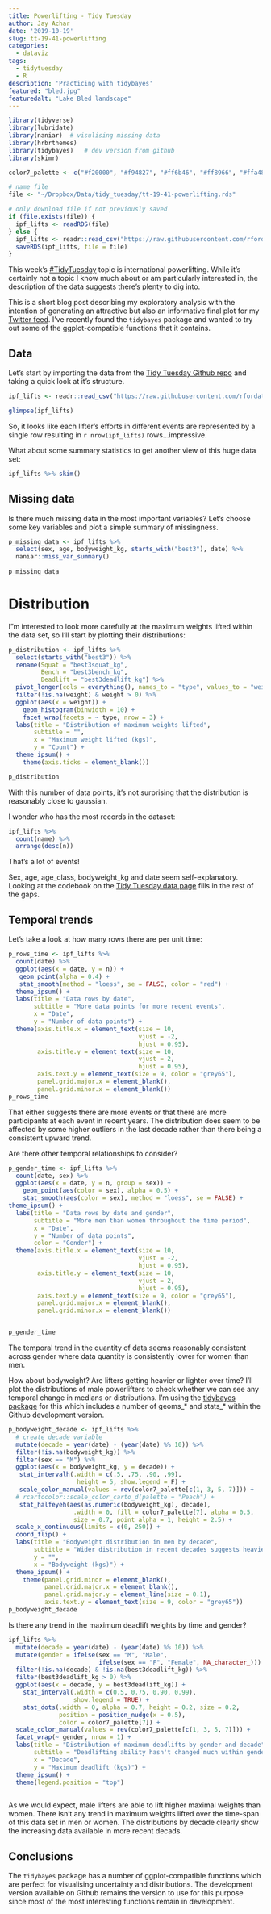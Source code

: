 ```yaml
---
title: Powerlifting - Tidy Tuesday
author: Jay Achar
date: '2019-10-19'
slug: tt-19-41-powerlifting
categories:
  - dataviz
tags:
  - tidytuesday
  - R
description: 'Practicing with tidybayes'
featured: "bled.jpg"
featuredalt: "Lake Bled landscape"
---
```

```r
library(tidyverse)
library(lubridate)
library(naniar)  # visulising missing data
library(hrbrthemes)
library(tidybayes)   # dev version from github
library(skimr)

color7_palette <- c("#f20000", "#f94827", "#ff6b46", "#ff8966", "#ffa486", "#ffbea8", "#ffd8cb")
```
```r
# name file 
file <- "~/Dropbox/Data/tidy_tuesday/tt-19-41-powerlifting.rds"

# only download file if not previously saved
if (file.exists(file)) {
  ipf_lifts <- readRDS(file)
} else {
  ipf_lifts <- readr::read_csv("https://raw.githubusercontent.com/rfordatascience/tidytuesday/master/data/2019/2019-10-08/ipf_lifts.csv")
  saveRDS(ipf_lifts, file = file)
}

```

This week's [#TidyTuesday](https://thomasmock.netlify.com/post/tidytuesday-a-weekly-social-data-project-in-r/){target="_blank"} topic is international powerlifting. While it's certainly not a topic I know much about or am particularly interested in, the description of the data suggests there's plenty to dig into. 

This is a short blog post describing my exploratory analysis with the intention of generating an attractive but also an informative final plot for my [Twitter feed](https://www.twitter.com/dr_jay_a){target="_blank"}. I've recently found the `tidybayes` package and wanted to try out some of the ggplot-compatible functions that it contains. 

## Data

Let's start by importing the data from the [Tidy Tuesday Github repo](https://github.com/rfordatascience/tidytuesday){target="_blank"} and taking a quick look at it's structure. 

```r
ipf_lifts <- readr::read_csv("https://raw.githubusercontent.com/rfordatascience/tidytuesday/master/data/2019/2019-10-08/ipf_lifts.csv")
```
```r
glimpse(ipf_lifts)
```
So, it looks like each lifter's efforts in different events are represented by a single row resulting in `r nrow(ipf_lifts)` rows...impressive. 

What about some summary statistics to get another view of this huge data set: 
```r
ipf_lifts %>% skim()

```

## Missing data

Is there much missing data in the most important variables? Let's choose some key variables and plot a simple summary of missingness. 

```r
p_missing_data <- ipf_lifts %>% 
  select(sex, age, bodyweight_kg, starts_with("best3"), date) %>% 
  naniar::miss_var_summary()
  
p_missing_data 
```

# Distribution

I"m interested to look more carefully at the maximum weights lifted within the data set, so I'll start by plotting their distributions:

```r
p_distribution <- ipf_lifts %>% 
  select(starts_with("best3")) %>% 
  rename(Squat = "best3squat_kg", 
         Bench = "best3bench_kg",
         Deadlift = "best3deadlift_kg") %>% 
  pivot_longer(cols = everything(), names_to = "type", values_to = "weight") %>% 
  filter(!is.na(weight) & weight > 0) %>% 
  ggplot(aes(x = weight)) +
    geom_histogram(binwidth = 10) +
    facet_wrap(facets = ~ type, nrow = 3) +
  labs(title = "Distribution of maximum weights lifted",
       subtitle = "",
       x = "Maximum weight lifted (kgs)",
       y = "Count") +
  theme_ipsum() +
    theme(axis.ticks = element_blank())

p_distribution
```

With this number of data points, it's not surprising that the distribution is reasonably close to gaussian. 

I wonder who has the most records in the dataset:
```r
ipf_lifts %>% 
  count(name) %>% 
  arrange(desc(n))
```
That's a lot of events!

Sex, age, age_class, bodyweight_kg and date seem self-explanatory. Looking at the codebook on the [Tidy Tuesday data page](https://github.com/rfordatascience/tidytuesday/tree/master/data/2019/2019-10-08){target="_blank"} fills in the rest of the gaps.

## Temporal trends

Let's take a look at how many rows there are per unit time: 
```r

p_rows_time <- ipf_lifts %>% 
  count(date) %>% 
  ggplot(aes(x = date, y = n)) +
   geom_point(alpha = 0.4) +
   stat_smooth(method = "loess", se = FALSE, color = "red") +
  theme_ipsum() +
  labs(title = "Data rows by date",
       subtitle = "More data points for more recent events",
       x = "Date",
       y = "Number of data points") +
  theme(axis.title.x = element_text(size = 10,
                                    vjust = -2,
                                    hjust = 0.95),
        axis.title.y = element_text(size = 10, 
                                    vjust = 2,
                                    hjust = 0.95),
        axis.text.y = element_text(size = 9, color = "grey65"),
        panel.grid.major.x = element_blank(),
        panel.grid.minor.x = element_blank())
p_rows_time
```

That either suggests there are more events or that there are more participants at each event in recent years. The distribution does seem to be affected by some higher outliers in the last decade rather than there being a consistent upward trend. 

Are there other temporal relationships to consider? 

```r
p_gender_time <- ipf_lifts %>% 
  count(date, sex) %>% 
  ggplot(aes(x = date, y = n, group = sex)) +
    geom_point(aes(color = sex), alpha = 0.5) +
    stat_smooth(aes(color = sex), method = "loess", se = FALSE) +
theme_ipsum() +
  labs(title = "Data rows by date and gender",
       subtitle = "More men than women throughout the time period",
       x = "Date",
       y = "Number of data points", 
       color = "Gender") +
  theme(axis.title.x = element_text(size = 10,
                                    vjust = -2,
                                    hjust = 0.95),
        axis.title.y = element_text(size = 10, 
                                    vjust = 2,
                                    hjust = 0.95),
        axis.text.y = element_text(size = 9, color = "grey65"),
        panel.grid.major.x = element_blank(), 
        panel.grid.minor.x = element_blank())


p_gender_time
```

The temporal trend in the quantity of data seems reasonably consistent across gender where data quantity is consistently lower for women than men. 

How about bodyweight? Are lifters getting heavier or lighter over time? I'll plot the distributions of male powerlifters to check whether we can see any temporal change in medians or distributions. I'm using the [tidybayes package](https://mjskay.github.io/tidybayes/index.html){target="_blank"} for this which includes a number of geoms_* and stats_* within the Github development version. 

```r
p_bodyweight_decade <- ipf_lifts %>%
  # create decade variable
  mutate(decade = year(date) - (year(date) %% 10)) %>%
  filter(!is.na(bodyweight_kg)) %>% 
  filter(sex == "M") %>% 
  ggplot(aes(x = bodyweight_kg, y = decade)) +
   stat_intervalh(.width = c(.5, .75, .90, .99),
                   height = 5, show.legend = F) +
   scale_color_manual(values = rev(color7_palette[c(1, 3, 5, 7)])) +
  # rcartocolor::scale_color_carto_d(palette = "Peach") + 
   stat_halfeyeh(aes(as.numeric(bodyweight_kg), decade),
                  .width = 0, fill = color7_palette[7], alpha = 0.5,
                  size = 0.7, point_alpha = 1, height = 2.5) +
  scale_x_continuous(limits = c(0, 250)) +
  coord_flip() +
  labs(title = "Bodyweight distribution in men by decade",
       subtitle = "Wider distribution in recent decades suggests heavier outliers",
       y = "", 
       x = "Bodyweight (kgs)") +
  theme_ipsum() +
    theme(panel.grid.minor = element_blank(),
          panel.grid.major.x = element_blank(),
          panel.grid.major.y = element_line(size = 0.1),
          axis.text.y = element_text(size = 9, color = "grey65"))
p_bodyweight_decade
```

Is there any trend in the maximum deadlift weights by time and gender? 

```r
ipf_lifts %>% 
  mutate(decade = year(date) - (year(date) %% 10)) %>%
  mutate(gender = ifelse(sex == "M", "Male", 
                         ifelse(sex == "F", "Female", NA_character_))) %>% 
  filter(!is.na(decade) & !is.na(best3deadlift_kg)) %>% 
  filter(best3deadlift_kg > 0) %>% 
  ggplot(aes(x = decade, y = best3deadlift_kg)) +
    stat_interval(.width = c(0.5, 0.75, 0.90, 0.99),
                  show.legend = TRUE) +
    stat_dots(.width = 0, alpha = 0.7, height = 0.2, size = 0.2,
              position = position_nudge(x = 0.5),
              color = color7_palette[7]) +
  scale_color_manual(values = rev(color7_palette[c(1, 3, 5, 7)])) +
  facet_wrap(~ gender, nrow = 1) +
  labs(title = "Distribution of maximum deadlifts by gender and decade",
       subtitle = "Deadlifting ability hasn't changed much within gender across decades",
       x = "Decade", 
       y = "Maximum deadlift (kgs)") +
  theme_ipsum() +
  theme(legend.position = "top")
  
```

As we would expect, male lifters are able to lift higher maximal weights than women. There isn't any trend in maximum weights lifted over the time-span of this data set in men or women. The distributions by decade clearly show the increasing data available in more recent decads. 

## Conclusions

The `tidybayes` package has a number of ggplot-compatible functions which are perfect for visualising uncertainty and distributions. The development version available on Github remains the version to use for this purpose since most of the most interesting functions remain in development. 

